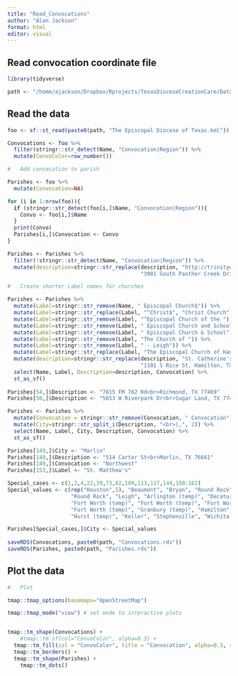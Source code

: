 ```yaml
---
title: "Read_Convocations"
author: "Alan Jackson"
format: html
editor: visual
---
```


## Read convocation coordinate file

```r

library(tidyverse)

path <- "/home/ajackson/Dropbox/Rprojects/TexasDioceseCreationCare/Data/"

```

## Read the data

```r

foo <- sf::st_read(paste0(path, "The Episcopal Diocese of Texas.kml"))

Convocations <- foo %>% 
  filter(stringr::str_detect(Name, "Convocation|Region")) %>% 
  mutate(ConvoColor=row_number())

#   Add convocation to parish

Parishes <- foo %>% 
  mutate(Convocation=NA)

for (i in 1:nrow(foo)){
  if (stringr::str_detect(foo[i,]$Name, "Convocation|Region")){  
    Convo <- foo[i,]$Name
  }
  print(Convo)
  Parishes[i,]$Convocation <- Convo 
}

Parishes <- Parishes %>% 
  filter(!stringr::str_detect(Name, "Convocation|Region")) %>% 
  mutate(description=stringr::str_replace(description, "http://trinitywoodlands.org/", 
                                          "3901 South Panther Creek Drive<br>The Woodlands, TX 77381<br>281-367-8113<br>trinitywoodlands.org (https://www.trinitywoodlands.org/)"))

#   Create shorter Label names for churches

Parishes <- Parishes %>% 
  mutate(Label=stringr::str_remove(Name, " Episcopal Church$")) %>% 
  mutate(Label=stringr::str_replace(Label, "^Christ$", "Christ Church")) %>% 
  mutate(Label=stringr::str_remove(Label, "^Episcopal Church of the ")) %>% 
  mutate(Label=stringr::str_remove(Label, " Episcopal Church and School")) %>% 
  mutate(Label=stringr::str_remove(Label, " Episcopal Church & School")) %>% 
  mutate(Label=stringr::str_remove(Label, "The Church of ")) %>% 
  mutate(Label=stringr::str_remove(Label, " - Leigh")) %>% 
  mutate(Label=stringr::str_replace(Label, "The Episcopal Church of Hamilton County", "St. Mary's")) %>% 
  mutate(description=stringr::str_replace(description, "St. Catherine's Episcopal Church",
                                          "1101 S Rice St, Hamilton, TX 76531")) %>% 
  select(Name, Label, Description=description, Convocation) %>% 
  st_as_sf()
  
Parishes[54,]$Description <- "7615 FM 762 Rd<br>Richmond, TX 77469"
Parishes[50,]$Description <- "5653 W Riverpark Dr<br>Sugar Land, TX 77479"

Parishes <- Parishes %>% 
  mutate(Convocation = stringr::str_remove(Convocation, " Convocation")) %>% 
  mutate(City=stringr::str_split_i(Description, "<br>|,", 2)) %>% 
  select(Name, Label, City, Description, Convocation) %>% 
  st_as_sf()

Parishes[149,]$City <- "Marlin"
Parishes[149,]$Description <- "514 Carter St<br>Marlin, TX 76661"
Parishes[149,]$Convocation <- "Northwest"
Parishes[153,]$Label <- "St. Matthew's"

Special_cases <- c(1,2,4,22,39,73,82,109,113,117,144,150:162)
Special_values <- c(rep("Houston",5), "Beaumont", "Bryan", "Round Rock", "Manor (temp)",
                    "Round Rock", "Leigh", "Arlington (temp)", "Decatur (temp)", 
                    "Fort Worth (temp)", "Fort Worth (temp)", "Fort Worth (temp)",
                    "Fort Worth (temp)", "Granbury (temp)", "Hamilton", "Hillsboro (temp)",
                    "Hurst (temp)", "Keller", "Stephenville", "Wichita Falls (temp)")

Parishes[Special_cases,]$City <- Special_values
  
saveRDS(Convocations, paste0(path, "Convocations.rds"))
saveRDS(Parishes, paste0(path, "Parishes.rds"))

```

## Plot the data

```r

#   Plot

tmap::tmap_options(basemaps="OpenStreetMap")

tmap::tmap_mode("view") # set mode to interactive plots


tmap::tm_shape(Convocations) + 
    #tmap::tm_sf(col="ConvoColor", alpha=0.3) +
  tmap::tm_fill(col = "ConvoColor", title = "Convocation", alpha=0.3, style="cat")+
  tmap::tm_borders() +
  tmap::tm_shape(Parishes) + 
    tmap::tm_dots()


```
